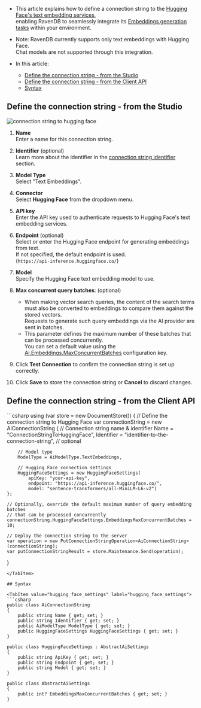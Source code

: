 
<Admonition type="note" title="">

* This article explains how to define a connection string to the [Hugging Face's text embedding services](https://huggingface.co/docs/text-embeddings-inference/en/index),  
  enabling RavenDB to seamlessly integrate its [Embeddings generation tasks](../../../ai-integration/generating-embeddings/overview.mdx) within your environment.
    
* Note: RavenDB currently supports only text embeddings with Hugging Face.  
  Chat models are not supported through this integration.    

* In this article:
  * [Define the connection string - from the Studio](../../../ai-integration/connection-strings/hugging-face.mdx#define-the-connection-string---from-the-studio)
  * [Define the connection string - from the Client API](../../../ai-integration/connection-strings/hugging-face.mdx#define-the-connection-string---from-the-client-api)
  * [Syntax](../../../ai-integration/connection-strings/hugging-face.mdx#syntax) 
    
</Admonition>

## Define the connection string - from the Studio

![connection string to hugging face](../assets/hugging-face.png)

1. **Name**  
   Enter a name for this connection string.

2. **Identifier** (optional)  
   Learn more about the identifier in the [connection string identifier](../../../ai-integration/connection-strings/connection-strings-overview.mdx#the-connection-string-identifier) section.

3. **Model Type**  
   Select "Text Embeddings".

4. **Connector**  
   Select **Hugging Face** from the dropdown menu.

5. **API key**  
   Enter the API key used to authenticate requests to Hugging Face's text embedding services.

6. **Endpoint** (optional)  
   Select or enter the Hugging Face endpoint for generating embeddings from text.  
   If not specified, the default endpoint is used.  
   (`https://api-inference.huggingface.co/`)

7. **Model**  
   Specify the Hugging Face text embedding model to use.

8. **Max concurrent query batches**: (optional)
   * When making vector search queries, the content of the search terms must also be converted to embeddings to compare them against the stored vectors.  
     Requests to generate such query embeddings via the AI provider are sent in batches.
   * This parameter defines the maximum number of these batches that can be processed concurrently.  
     You can set a default value using the [Ai.Embeddings.MaxConcurrentBatches](../../../server/configuration/ai-integration-configuration.mdx#aiembeddingsmaxconcurrentbatches) configuration key.

9. Click **Test Connection** to confirm the connection string is set up correctly.

10. Click **Save** to store the connection string or **Cancel** to discard changes.

## Define the connection string - from the Client API

<TabItem value="create_connection_string_hugging_face" label="create_connection_string_hugging_face">
```csharp
using (var store = new DocumentStore())
{
    // Define the connection string to Hugging Face
    var connectionString = new AiConnectionString
    {
        // Connection string name & identifier
        Name = "ConnectionStringToHuggingFace", 
        Identifier = "identifier-to-the-connection-string", // optional
        
        // Model type
        ModelType = AiModelType.TextEmbeddings,
    
        // Hugging Face connection settings
        HuggingFaceSettings = new HuggingFaceSettings(
            apiKey: "your-api-key",
            endpoint: "https://api-inference.huggingface.co/",
            model: "sentence-transformers/all-MiniLM-L6-v2")
    };
    
    // Optionally, override the default maximum number of query embedding batches
    // that can be processed concurrently 
    connectionString.HuggingFaceSettings.EmbeddingsMaxConcurrentBatches = 10;
    
    // Deploy the connection string to the server
    var operation = new PutConnectionStringOperation<AiConnectionString>(connectionString);
    var putConnectionStringResult = store.Maintenance.Send(operation);
}
```
</TabItem>

## Syntax

<TabItem value="hugging_face_settings" label="hugging_face_settings">
```csharp
public class AiConnectionString
{
    public string Name { get; set; }
    public string Identifier { get; set; }
    public AiModelType ModelType { get; set; }
    public HuggingFaceSettings HuggingFaceSettings { get; set; }
}

public class HuggingFaceSettings : AbstractAiSettings
{
    public string ApiKey { get; set; }
    public string Endpoint { get; set; }
    public string Model { get; set; }
}

public class AbstractAiSettings
{
    public int? EmbeddingsMaxConcurrentBatches { get; set; }
}
```
</TabItem>
